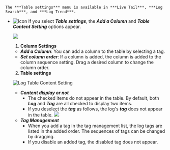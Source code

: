 ```
The ***Table settings*** menu is available in ***Live Tail***, ***Log Search***, and ***Log Trend***. 
```

-   ![Icon](/img/ic-setting.svg) If you select **_Table settings_**, the **_Add a Column_** and **_Table Content Setting_** options appear. 

      ![](https://img.whatap.io/media/images/livetail_013_table_options.png)  

    1.  **Column Settings** 

    -   **_Add a Column_**: You can add a column to the table by selecting a tag.
    -   **_Set column order_**: If a column is added, the column is added to the column sequence setting. Drag a desired column to change the column order.

    2.  **Table settings**  

      ![Log Table Content Setting](/img/log-table-contents.png)

    -   **_Content display or not_**
        -   The checked items do not appear in the table. By default, both **_Log_** and **_Tag_** are all checked to display two items.
        -   If you deselect the **_tag_** as follows, the log's **_tag_** does not appear in the table.
            ![](https://img.whatap.io/media/images/livetail_017_table_column_visible.png)
    -   **_Tag Management_**
        -   When you add a tag in the tag management list, the log tags are listed in the added order. The sequences of tags can be changed by dragging.
        -   If you disable an added tag, the disabled tag does not appear. 
